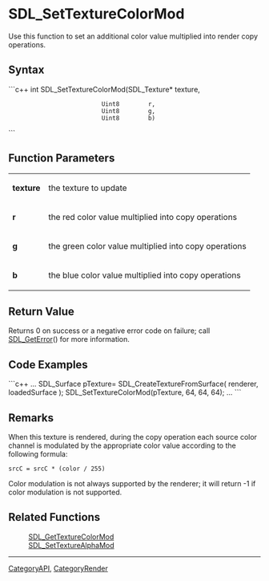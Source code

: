<!-- pragma section-numbers off -->
<!-- pragma disable-camelcase -->

= SDL_SetTextureColorMod =
Use this function to set an additional color value multiplied into render copy operations.


== Syntax ==
```c++
int SDL_SetTextureColorMod(SDL_Texture* texture,
                           Uint8        r,
                           Uint8        g,
                           Uint8        b)
```

== Function Parameters ==
{|
|'''texture'''
|the texture to update
|-
|'''r'''
|the red color value multiplied into copy operations
|-
|'''g'''
|the green color value multiplied into copy operations
|-
|'''b'''
|the blue color value multiplied into copy operations
|}

== Return Value ==
Returns 0 on success or a negative error code on failure; call [[SDL_GetError]]() for more information.

== Code Examples ==
```c++
...
SDL_Surface pTexture= SDL_CreateTextureFromSurface( renderer, loadedSurface );
SDL_SetTextureColorMod(pTexture, 64, 64, 64);
...
```

== Remarks ==
When this texture is rendered, during the copy operation each source color channel is modulated by the appropriate color value according to the following formula:
 <code>srcC = srcC * (color / 255)</code>

Color modulation is not always supported by the renderer; it will return -1 if color modulation is not supported.

== Related Functions ==
:[[SDL_GetTextureColorMod]]
:[[SDL_SetTextureAlphaMod]]

----
[[CategoryAPI]], [[CategoryRender]]
